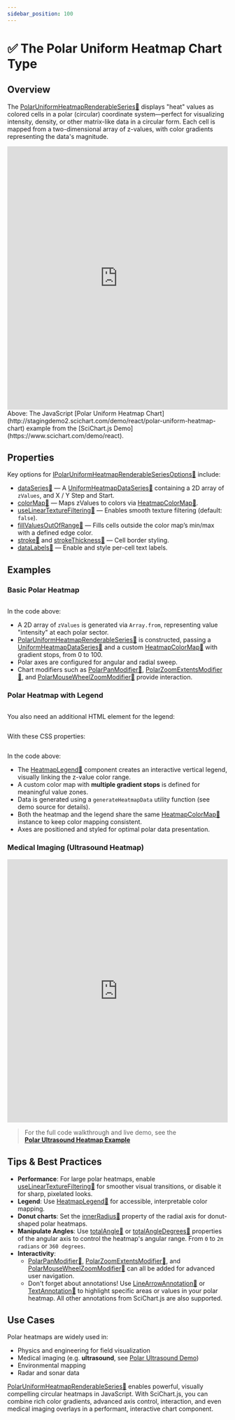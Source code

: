 ```yaml
---
sidebar_position: 100
---
```



# ✅ The Polar Uniform Heatmap Chart Type

## Overview

The [PolarUniformHeatmapRenderableSeries:blue_book:](https://www.scichart.com/documentation/js/v4/typedoc/classes/polaruniformheatmaprenderableseries.html) displays "heat" values as colored cells in a polar (circular) coordinate system—perfect for visualizing intensity, density, or other matrix-like data in a circular form. Each cell is mapped from a two-dimensional array of z-values, with color gradients representing the data's magnitude.

<iframe src="http://stagingdemo2.scichart.com/demo/iframe/polar-uniform-heatmap-chart" width="100%" height="600px" frameborder="0"></iframe>

<div style={{textAlign: "center"}}> 
Above: The JavaScript [Polar Uniform Heatmap Chart](http://stagingdemo2.scichart.com/demo/react/polar-uniform-heatmap-chart) example from the [SciChart.js Demo](https://www.scichart.com/demo/react).
</div>

## Properties

Key options for [IPolarUniformHeatmapRenderableSeriesOptions:blue_book:](https://www.scichart.com/documentation/js/v4/typedoc/interfaces/ipolaruniformheatmaprenderableseriesoptions.html) include:

- [dataSeries:blue_book:](https://www.scichart.com/documentation/js/v4/typedoc/interfaces/iheatmaprenderableseriesoptions.html#dataseries) — A [UniformHeatmapDataSeries:blue_book:](https://www.scichart.com/documentation/js/v4/typedoc/classes/uniformheatmapdataseries.html) containing a 2D array of `zValues`, and X / Y Step and Start.
- [colorMap:blue_book:](https://www.scichart.com/documentation/js/v4/typedoc/classes/heatmapcolormap.html) — Maps zValues to colors via [HeatmapColorMap:blue_book:](https://www.scichart.com/documentation/js/v4/typedoc/interfaces/iheatmapcolormapoptions.html#gradientstops).
- [useLinearTextureFiltering:blue_book:](https://www.scichart.com/documentation/js/v4/typedoc/interfaces/iheatmaprenderableseriesoptions.html#uselineartexturefiltering) — Enables smooth texture filtering (default: `false`).
- [fillValuesOutOfRange:blue_book:](https://www.scichart.com/documentation/js/v4/typedoc/interfaces/iheatmaprenderableseriesoptions.html#fillvaluesoutofrange) — Fills cells outside the color map’s min/max with a defined edge color.
- [stroke:blue_book:](https://www.scichart.com/documentation/js/v4/typedoc/interfaces/iheatmaprenderableseriesoptions.html#stroke) and [strokeThickness:blue_book:](https://www.scichart.com/documentation/js/v4/typedoc/interfaces/iheatmaprenderableseriesoptions.html#strokethickness) — Cell border styling.
- [dataLabels:blue_book:](https://www.scichart.com/documentation/js/v4/typedoc/interfaces/iheatmaprenderableseriesoptions.html#datalabels) — Enable and style per-cell text labels.

## Examples

### Basic Polar Heatmap

```ts showLineNumbers {22-23,26,28,40,42,50-70} file=./Basic/demo.ts start=region_A_start end=region_A_end
```

<ChartPreviewWrapper jsContent={basicPolarHeatmap} />

In the code above:
- A 2D array of `zValues` is generated via `Array.from`, representing value "intensity" at each polar sector.
- [PolarUniformHeatmapRenderableSeries:blue_book:](https://www.scichart.com/documentation/js/v4/typedoc/classes/polaruniformheatmaprenderableseries.html) is constructed, passing a [UniformHeatmapDataSeries:blue_book:](https://www.scichart.com/documentation/js/v4/typedoc/classes/uniformheatmapdataseries.html) and a custom [HeatmapColorMap:blue_book:](https://www.scichart.com/documentation/js/v4/typedoc/classes/heatmapcolormap.html) with gradient stops, from 0 to 100.
- Polar axes are configured for angular and radial sweep.
- Chart modifiers such as [PolarPanModifier:blue_book:](https://www.scichart.com/documentation/js/v4/typedoc/classes/polarpanmodifier.html), [PolarZoomExtentsModifier:blue_book:](https://www.scichart.com/documentation/js/v4/typedoc/classes/polarzoomextentsmodifier.html), and [PolarMouseWheelZoomModifier:blue_book:](https://www.scichart.com/documentation/js/v4/typedoc/classes/polarmousewheelzoommodifier.html) provide interaction.

### Polar Heatmap with Legend

```ts showLineNumbers {1-8,23,27,54} file=./LegendHeatmap/demo.ts start=region_A_start end=region_A_end
```
You also need an additional HTML element for the legend:

```html showLineNumbers {3} file=./LegendHeatmap/demo.html
```

With these CSS properties:

```css showLineNumbers {10-16} file=./LegendHeatmap/demo.css
```


<ChartPreviewWrapper jsContent={legendHeatmap} />


In the code above:
- The [HeatmapLegend:blue_book:](https://www.scichart.com/documentation/js/v4/typedoc/classes/heatmaplegend.html) component creates an interactive vertical legend, visually linking the z-value color range.
- A custom color map with **multiple gradient stops** is defined for meaningful value zones.
- Data is generated using a `generateHeatmapData` utility function (see demo source for details).
- Both the heatmap and the legend share the same [HeatmapColorMap:blue_book:](https://www.scichart.com/documentation/js/v4/typedoc/classes/heatmapcolormap.html) instance to keep color mapping consistent.
- Axes are positioned and styled for optimal polar data presentation.

### Medical Imaging (Ultrasound Heatmap)

<iframe src="http://stagingdemo2.scichart.com/demo/iframe/polar-uniform-heatmap-ultrasound" width="100%" height="600px" frameborder="0"></iframe>

> For the full code walkthrough and live demo, see the  
> **[Polar Ultrasound Heatmap Example](http://stagingdemo2.scichart.com/demo/react/polar-ultrasound-heatmap)**


## Tips & Best Practices

- **Performance**: For large polar heatmaps, enable [useLinearTextureFiltering:blue_book:](https://www.scichart.com/documentation/js/v4/typedoc/interfaces/iheatmaprenderableseriesoptions.html#uselineartexturefiltering) for smoother visual transitions, or disable it for sharp, pixelated looks.
- **Legend**: Use [HeatmapLegend:blue_book:](https://www.scichart.com/documentation/js/v4/typedoc/classes/heatmaplegend.html) for accessible, interpretable color mapping.
- **Donut charts**: Set the [innerRadius:blue_book:](https://www.scichart.com/documentation/js/v4/typedoc/interfaces/ipolaraxisoptions.html#innerradius) property of the radial axis for donut-shaped polar heatmaps.
- **Manipulate Angles**: Use [totalAngle:blue_book:](https://www.scichart.com/documentation/js/v4/typedoc/interfaces/ipolaraxisoptions.html#totalangle) or [totalAngleDegrees:blue_book:](https://www.scichart.com/documentation/js/v4/typedoc/interfaces/ipolaraxisoptions.html#totalangledegrees) properties of the angular axis to control the heatmap's angular range. From `0` to `2π radians` or `360 degrees`.
- **Interactivity**: 
  - [PolarPanModifier:blue_book:](https://www.scichart.com/documentation/js/v4/typedoc/classes/polarpanmodifier.html), [PolarZoomExtentsModifier:blue_book:](https://www.scichart.com/documentation/js/v4/typedoc/classes/polarzoomextentsmodifier.html), and [PolarMouseWheelZoomModifier:blue_book:](https://www.scichart.com/documentation/js/v4/typedoc/classes/polarmousewheelzoommodifier.html) can all be added for advanced user navigation.
  - Don't forget about annotations! Use [LineArrowAnnotation:blue_book:](https://www.scichart.com/documentation/js/v4/typedoc/classes/linearrowannotation.html) or [TextAnnotation:blue_book:](https://www.scichart.com/documentation/js/v4/typedoc/classes/textannotation.html) to highlight specific areas or values in your polar heatmap. All other annotations from SciChart.js are also supported.

## Use Cases

Polar heatmaps are widely used in:
- Physics and engineering for field visualization
- Medical imaging (e.g. **ultrasound**, see [Polar Ultrasound Demo](http://stagingdemo2.scichart.com/demo/react/polar-ultrasound-heatmap))
- Environmental mapping
- Radar and sonar data

[PolarUniformHeatmapRenderableSeries:blue_book:](https://www.scichart.com/documentation/js/v4/typedoc/classes/polaruniformheatmaprenderableseries.html) enables powerful, visually compelling circular heatmaps in JavaScript. With SciChart.js, you can combine rich color gradients, advanced axis control, interaction, and even medical imaging overlays in a performant, interactive chart component.
